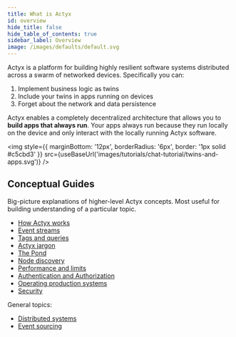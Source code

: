 ```yaml
---
title: What is Actyx
id: overview
hide_title: false
hide_table_of_contents: true
sidebar_label: Overview
image: /images/defaults/default.svg
---
```


Actyx is a platform for building highly resilient software systems distributed across a swarm of networked devices. Specifically you can:

1. Implement business logic as twins
1. Include your twins in apps running on devices
1. Forget about the network and data persistence

Actyx enables a completely decentralized architecture that allows you to **build apps that always run**. Your apps always run because they run locally on the device and only interact with the locally running Actyx software.


<img
  style={{ marginBottom: '12px', borderRadius: '6px', border: '1px solid #c5cbd3' }}
  src={useBaseUrl('images/tutorials/chat-tutorial/twins-and-apps.svg')}
/>

## Conceptual Guides

Big-picture explanations of higher-level Actyx concepts. Most useful for building understanding of a particular topic.

- [How Actyx works](./how-actyx-works.mdx)
- [Event streams](./event-streams.mdx)
- [Tags and queries](./tags.mdx)
- [Actyx jargon](./actyx-jargon.mdx)
- [The Pond](./pond.mdx)
- [Node discovery](./discovery.mdx)
- [Performance and limits](./performance-and-limits.mdx)
- [Authentication and Authorization](./authentication-and-authorization.mdx)
- [Operating production systems](./operations.mdx)
- [Security](./security.mdx)

General topics:

- [Distributed systems](./distributed-system-architectures.mdx)
- [Event sourcing](./event-based-systems.mdx)
